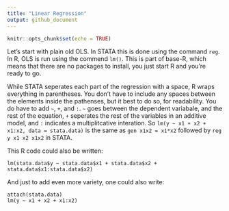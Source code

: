 ```yaml
---
title: "Linear Regression"
output: github_document
---
```


```r
knitr::opts_chunk$set(echo = TRUE)
```

Let's start with plain old OLS.  In STATA this is done using the command `reg`. In R, OLS is run using the commend `lm()`. This is part of base-R, which means that there are no packages to install, you just start R and you're ready to go. 

While STATA seperates each part of the regression with a space, R wraps everything in parentheses. You don't have to include any spaces between the elements inside the pathenses, but it best to do so, for readability. You do have to add `~`, `+`, and `:`. `~` goes between the dependent variabale, and the rest of the equation, `+` seperates the rest of the variables in an additive model, and `:` indicates a multiplitcative interation. So 
`lm(y ~ x1 + x2 + x1:x2, data = stata.data)` is the same as `gen x1x2 = x1*x2` followed by `reg y x1 x2 x1x2` in STATA.

This R code could also be written: 
```
lm(stata.data$y ~ stata.data$x1 + stata.data$x2 + stata.data$x1:stata.data$x2)
```
And just to add even more variety, one could also write:
```
attach(stata.data)
lm(y ~ x1 + x2 + x1:x2)
```

